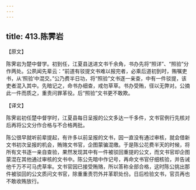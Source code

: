 ```yaml
---
---
---
```

title: 413.陈霁岩
---



【原文】

陈霁岩为楚中督学。初到任，江夏县送进文书千余角，书办先将“照详”、“照验”分作两处。公夙闻先辈云：“前道有驳提文书难以报完者，必乘后道初到时，贿嘱吏书，从‘照验’中混交。”公乃费半日功，将“照验”文书逐一亲查，中有一件驳提，该吏者混入其中。先暗记之，命书办细查，戒勿草草。书办受贿，径以无弊对。公摘此一件而质之，重责问罪革役。后“照验”文书更不敢欺。

【译文】

陈霁岩初任楚中督学时，江夏县每日呈报的公文多达一千多件，文书官例行先核对后再将公文分作合格与不合格两批。

陈公很早就听前辈提起，有许多以前呈报的文书，因一直没有通过审核，就会借新文书初次呈报的机会，贿赂文书官，企图蒙骗混缴。于是陈公花费半天的时候，将所有文书逐一亲自查验，果然发现其中有一件被驳回重提的公文，而文书官却企图蒙混在其他通过审核的文书中。陈公先暗中作记号，再命文书官仔细核验，并告诫他千万不可马虎草率。文书官因已接受贿赂，所以答称全部合格，这时陈公挑出那件被驳回的公文质问文书官，除重重责罚外并革职处份。日后检验文书，官员再也不敢收贿放行。